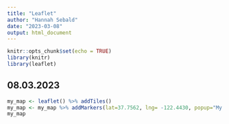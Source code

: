 ```yaml
---
title: "Leaflet"
author: "Hannah Sebald"
date: "2023-03-08"
output: html_document
---
```


```r
knitr::opts_chunk$set(echo = TRUE)
library(knitr)
library(leaflet)
```

## 08.03.2023


```r

my_map <- leaflet() %>% addTiles() 
my_map <- my_map %>% addMarkers(lat=37.7562, lng= -122.4430, popup="My fav city in US")
my_map

```

